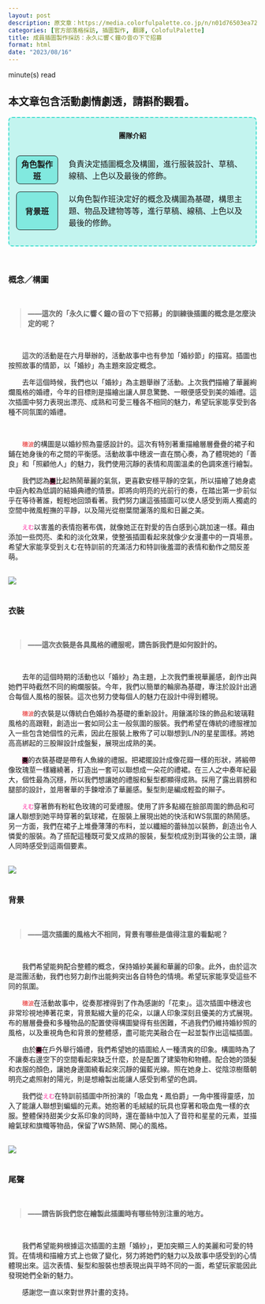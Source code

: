 ```yaml
---
layout: post
description: 原文章：https://media.colorfulpalette.co.jp/n/n01d76503ea72 | 此篇訪談翻譯僅作為個人練習。
categories: [官方部落格採訪, 插圖製作, 翻譯, ColofulPalette]
title: 成員插圖製作採訪：永久に響く鐘の音の下で招募
format: html
date: "2023/08/16"
---
```

<script type="module" src="main.js"></script>

<span id="reading-tag"><span id="time"></span> minute(s) read</span>

::: {.callout-warning appearance="simple"}
## 本文章包含活動劇情劇透，請斟酌觀看。
:::


<div style="border:2px turquoise dashed;padding:0px 12px 0px 12px;border-radius:8px;background-color:rgba(64,224,208, 0.3) !important;" class="team-info">
<p style="text-align:center;font-weight:bold;margin-top:25px">團隊介紹</p>
<table style="border:none;border-collapse: separate;border-spacing: 2px 15px;">
<tr style="border:none;background-color:transparent;">
<th style="text-align:center;width:18%; border:1px solid;border-radius:8px;background-color:rgba(64,224,208, 0.5)">角色製作班</th>
<td style="border:none;padding-left:20px">負責決定插圖概念及構圖，進行服裝設計、草稿、線稿、上色以及最後的修飾。</td>
</tr>
<tr style="border:none;background-color:transparent;background-color:transparent;">
<th style="text-align:center;border:1px solid;border-radius:8px;background-color:rgba(64,224,208, 0.5)">背景班</th>
<td style="border:none;padding-left:20px">以角色製作班決定好的概念及構圖為基礎，構思主題、物品及建物等等，進行草稿、線稿、上色以及最後的修飾。</td>
</tr>
</table>
</div>
<br>

### 概念／構圖
<br>
<blockquote style="font-weight:bold;"> ——這次的「永久に響く鐘の音の下で招募」的訓練後插圖的概念是怎麼決定的呢？</blockquote>
<br>

&emsp;&emsp;這次的活動是在六月舉辦的，活動故事中也有參加「婚紗節」的描寫。插圖也按照故事的情節，以「婚紗」為主題來設定概念。 


&emsp;&emsp;去年這個時候，我們也以「婚紗」為主題舉辦了活動。上次我們描繪了華麗絢爛風格的婚禮，今年的目標則是描繪出讓人屏息驚艷、一眼便感受到美的婚禮。這次插圖中努力表現出漂亮、成熟和可愛三種各不相同的魅力，希望玩家能享受到各種不同氛圍的婚禮。

<br>

&emsp;&emsp;<code><span style="color:#EE6666;font-weight:bold;">穗波</span></code>的構圖是以婚紗照為靈感設計的。這次有特別著重描繪層層疊疊的裙子和鋪在她身後的布之間的平衡感。活動故事中穗波一直在關心奏，為了體現她的「善良」和「照顧他人」的魅力，我們使用沉靜的表情和周圍溫柔的色調來進行繪製。


&emsp;&emsp;我們認為<code style="background-color:#BB6688"><span style="color:black;font-weight:bold;">奏</span></code>比起熱鬧華麗的氣氛，更喜歡安穩平靜的空氣，所以描繪了她身處中庭內較為低調的結婚典禮的情景。即將向明亮的光前行的奏，在踏出第一步前似乎在等待著誰，輕輕地回頭看著。我們努力讓這張插圖可以使人感受到兩人獨處的空間中微風輕撫的平靜，以及陽光從樹葉間灑落的風和日麗之美。


&emsp;&emsp;<code><span style="color:#FF66BB;font-weight:bold;">えむ</span></code>以害羞的表情抱著布偶，就像她正在對愛的告白感到心跳加速一樣。藉由添加一些閃亮、柔和的淡化效果，使整張插圖看起來就像少女漫畫中的一頁場景。希望大家能享受到えむ在特訓前的充滿活力和特訓後羞澀的表情和動作之間反差萌。

<br>
<img src="https://assets.st-note.com/img/1686625981679-IPEwSG9nLD.png?width=2000&height=2000&fit=bounds&format=jpg&quality=85">
<br><br>

### 衣裝
<br>
<blockquote style="font-weight:bold;"> ——這次衣裝是各具風格的禮服呢，請告訴我們是如何設計的。 </blockquote>
<br>


&emsp;&emsp;去年的這個時期的活動也以「婚紗」為主題，上次我們重視華麗感，創作出與她們平時截然不同的絢爛服裝。今年，我們以簡單的輪廓為基礎，專注於設計出適合每個人風格的服裝。這次也努力使每個人的魅力在設計中得到體現。


&emsp;&emsp;<code><span style="color:#EE6666;font-weight:bold;">穗波</span></code>的衣裝是以傳統白色婚紗為基礎的重新設計。用鑲滿珍珠的飾品和玻璃鞋風格的高跟鞋，創造出一套如同公主一般氛圍的服裝。我們希望在傳統的禮服裡加入一些包含她個性的元素，因此在服裝上散佈了可以聯想到L/N的星星圖樣。將她高高綁起的三股辮設計成盤髮，展現出成熟的美。


&emsp;&emsp;<code style="background-color:#BB6688"><span style="color:black;font-weight:bold;">奏</span></code>的衣裝基礎是帶有人魚線的禮服。把裙擺設計成像花瓣一樣的形狀，將緞帶像玫瑰莖一樣纏繞著，打造出一套可以聯想成一朵花的禮裙。在三人之中奏年紀最大，個性最為沉穩，所以我們想讓她的禮服和髮型都顯得成熟。採用了露出肩膀和腿部的設計，並用奢華的手鍊增添了華麗感。髮型則是編成輕盈的辮子。


&emsp;&emsp;<code><span style="color:#FF66BB;font-weight:bold;">えむ</span></code>穿著飾有粉紅色玫瑰的可愛禮服。使用了許多點綴在臉部周圍的飾品和可讓人聯想到她平時穿著的氣球裙，在服裝上展現出她的快活和WS氛圍的熱鬧感。另一方面，我們在裙子上堆疊薄薄的布料，並以纖細的蕾絲加以裝飾，創造出令人憐愛的服裝。為了搭配這種既可愛又成熟的服裝，髮型梳成別到耳後的公主頭，讓人同時感受到這兩個要素。

<br>
<img src="https://assets.st-note.com/img/1686626183309-fu7k0hLL7N.png?width=2000&height=2000&fit=bounds&quality=85">
<br><br>

### 背景
<br>
<blockquote style="font-weight:bold;"> ——這次插圖的風格大不相同，背景有哪些是值得注意的看點呢？  </blockquote>
<br>


&emsp;&emsp;我們希望能夠配合整體的概念，保持婚紗美麗和華麗的印象。此外，由於這次是混團活動，我們也努力創作出能夠突出各自特色的情境。希望玩家能享受這些不同的氛圍。


&emsp;&emsp;<code><span style="color:#EE6666;font-weight:bold;">穗波</span></code>在活動故事中，從奏那裡得到了作為感謝的「花束」。這次插圖中穗波也非常珍視地捧著花束，背景點綴大量的花朵，以讓人印象深刻且優美的方式展現。布的層層疊疊和多種物品的配置使得構圖變得有些困難，不過我們仍維持婚紗照的風格，以及重視角色和背景的整體感，盡可能完美融合在一起並製作出這幅插圖。


&emsp;&emsp;由於<code style="background-color:#BB6688"><span style="color:black;font-weight:bold;">奏</span></code>在戶外舉行婚禮，我們希望她的插圖給人一種清爽的印象。構圖時為了不讓奏右邊空下的空間看起來缺乏什麼，於是配置了建築物和物體。配合她的頭髮和衣服的顏色，讓她身邊圍繞看起來沉靜的偏藍光線。照在她身上、從陰涼樹蔭朝明亮之處照射的陽光，則是想繪製出能讓人感受到希望的色調。


&emsp;&emsp;我們從<code><span style="color:#FF66BB;font-weight:bold;">えむ</span></code>在特訓前插圖中所扮演的「吸血鬼・鳳伯爵」一角中獲得靈感，加入了能讓人聯想到蝙蝠的元素。她抱著的毛絨絨的玩具也穿著和吸血鬼一樣的衣服。整體保持甜美少女系印象的同時，還在蕾絲中加入了音符和星星的元素，並描繪氣球和旗幟等物品，保留了WS熱鬧、開心的風格。

<br>
<img src="https://assets.st-note.com/img/1686626197596-Ko9tZSz8Q8.png?width=800">
<br><br>

### 尾聲

<br>
<blockquote style="font-weight:bold;"> ——請告訴我們您在繪製此插圖時有哪些特別注重的地方。 </blockquote>
<br>


&emsp;&emsp;我們希望能夠根據這次插圖的主題「婚紗」，更加突顯三人的美麗和可愛的特質。在情境和描繪方式上也做了變化，努力將她們的魅力以及故事中感受到的心情體現出來。這次表情、髮型和服裝也想表現出與平時不同的一面，希望玩家能因此發現她們全新的魅力。


&emsp;&emsp;感謝您一直以來對世界計畫的支持。